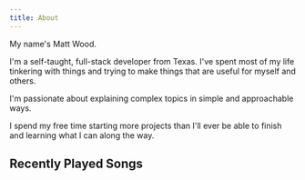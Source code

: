```yaml
---
title: About
---
```


My name's Matt Wood.

I'm a self-taught, full-stack developer from Texas. I've spent most of my life tinkering with things and trying to make things that are useful for myself and others.

I'm passionate about explaining complex topics in simple and approachable ways.

I spend my free time starting more projects than I'll ever be able to finish and learning what I can along the way.


## Recently Played Songs